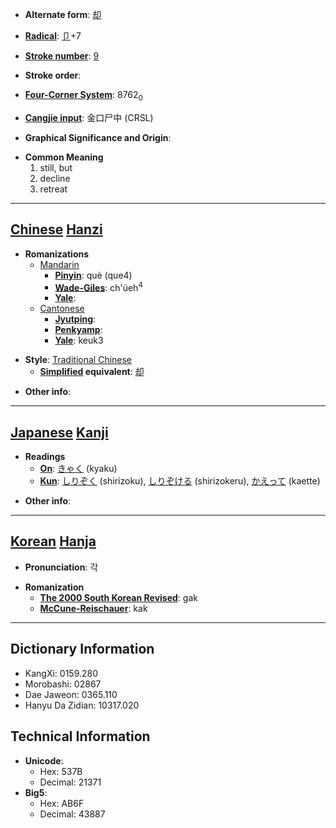 * '''Alternate form''': [[却]]

* '''[[Wiktionary:Chinese radical index| Radical]]''': [[Wiktionary:Chinese radical index 卩|卩]]+7

* '''[[Wiktionary:Chinese total strokes index|Stroke number]]''': [[Wiktionary:Chinese total strokes index 9|9]]

* '''Stroke order''': 

* '''[[Wiktionary:Chinese four corner index|Four-Corner System]]''': 8762<sub>0</sub>

* '''[[Wiktionary:Chinese Cangjie index|Cangjie input]]''': 金口尸中 (CRSL)

* '''Graphical Significance and Origin''': 

* '''Common Meaning'''
*#still, but
*# decline
*# retreat


----

== [[Chinese]] [[Hanzi]] ==

* '''Romanizations'''
** [[Mandarin]]
*** '''[[Pinyin]]''': què (que4)
*** '''[[Wade-Giles]]''': ch'üeh<sup>4</sup>
*** '''[[Yale]]''': 
**[[Cantonese]]
***'''[[Jyutping]]''':
***'''[[Penkyamp]]''': 
***'''[[Yale]]''': keuk3

* '''Style''': [[Traditional Chinese]] 
** '''[[Simplified Chinese|Simplified]] equivalent''': [[却]]

* '''Other info''': 

----

== [[Japanese]] [[Kanji]] ==

* '''Readings'''
** '''[[On]]''': [[きゃく]] (kyaku)
** '''[[Kun]]''': [[しりぞく]] (shirizoku), [[しりぞける]] (shirizokeru), [[かえって]] (kaette)

* '''Other info''':  

----

== [[Korean]] [[Hanja]] ==

* '''Pronunciation''': 각

* '''Romanization'''
** '''[[The 2000 South Korean Revised Romanization|The 2000 South Korean Revised]]''': gak
** '''[[McCune-Reischauer]]''': kak

----

== Dictionary Information ==

* KangXi: 0159.280
* Morobashi: 02867
* Dae Jaweon: 0365.110
* Hanyu Da Zidian: 10317.020

== Technical Information ==

* '''Unicode''':
** Hex: 537B
** Decimal: 21371
* '''Big5''':
** Hex: AB6F
** Decimal: 43887